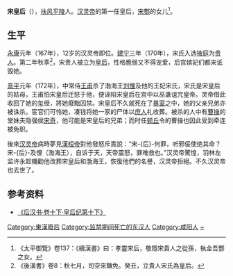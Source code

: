 '''宋皇后'''（{{bd|2世紀||178年|catIdx=S,宋}}），[[扶风郡|扶风]][[平陵县_(陕西)|平陵]]人。[[汉灵帝|汉灵帝]]的第一任皇后，[[宋酆|宋酆]]的女儿<ref>《太平御覽》卷137：《續漢書》曰：孝靈宋后，敬隱宋貴人之從孫，執金吾酆之女。</ref>。

== 生平 ==

[[永康_(东汉)|永康]]元年（167年），12岁的汉灵帝即位。[[建宁_(年号)|建宁]]三年（170年），宋氏入选[[掖庭|掖庭]]为[[贵人|贵人]]。第二年秋季<ref>《後漢書》卷8：秋七月，司空來豔免。癸丑，立貴人宋氏為皇后。</ref>，宋贵人被立为[[皇后|皇后]]，性格脆弱又不得宠爱，后宫嫔妃们都来诋毁她。

[[熹平|熹平]]元年（172年），中常侍[[王甫_(东汉)|王甫]]杀了渤海王[[刘悝|刘悝]]及他的王妃宋氏，宋氏是宋皇后的姑母，王甫怕宋皇后迁怒于他，便诬陷宋皇后在宫中以巫蛊诅咒皇帝。灵帝借此收回了她的玺绶，將她廢黜囚禁。宋皇后不久就死在了[[暴室|暴室]]之中，她的父亲兄弟亦被诛杀。宦官们可怜她，凑钱将她一家的尸体以[[庶人|庶人]]礼收葬。被杀的人中有[[曹操|曹操]]的堂妹夫隐强侯[[宋奇|宋奇]]，他可能是宋皇后的兄弟；而时任[[顿丘县_(西汉)|顿丘]]令的曹操也因此受到牵连被免职。

後來[[汉灵帝|汉灵帝]]病時夢見[[漢桓帝|漢桓帝]]對他發怒斥責說：“宋-{后}-何罪，听邪佞使绝其命？宋-{后}-及悝（渤海王），自诉于天，天帝震怒，罪难救也。”汉灵帝驚惶，羽林左监许永趁機勸他改葬宋皇后和渤海王，恢復他們的名譽，汉灵帝拒絕。不久汉灵帝也去世了。

== 参考资料 ==
*[http://www.guoxue.com/shibu/24shi/hhansu/hhsu_012.htm 《后汉书·卷十下·皇后纪第十下》] {{Wayback|url=http://www.guoxue.com/shibu/24shi/hhansu/hhsu_012.htm |date=20110609183635 }}

{{start box}}
{{s-before|桓帝继皇后[[竇妙|竇妙]]}}
{{s-title|[[:category:汉朝皇后|汉朝皇后]]|171年—178年}}
{{s-after|灵帝继皇后[[何皇后_(漢靈帝)|何氏]]}}
{{end box}}

{{汉朝皇后}}
{{DEFAULTSORT:S}}
[[Category:東漢廢后|Category:東漢廢后]]

[[Category:监禁期间死亡的东汉人|Category:监禁期间死亡的东汉人]]
[[Category:咸阳人|Category:咸阳人]]
[[Category:宋姓|~]]